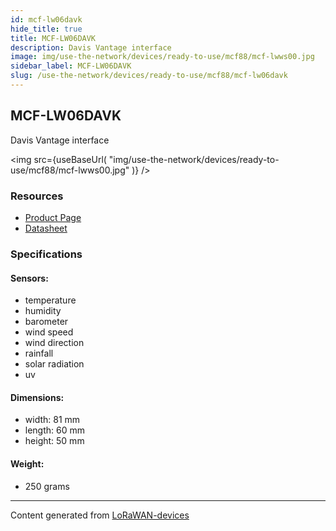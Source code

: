 ```yaml
---
id: mcf-lw06davk
hide_title: true
title: MCF-LW06DAVK
description: Davis Vantage interface
image: img/use-the-network/devices/ready-to-use/mcf88/mcf-lwws00.jpg
sidebar_label: MCF-LW06DAVK
slug: /use-the-network/devices/ready-to-use/mcf88/mcf-lw06davk
---
```



## MCF-LW06DAVK

Davis Vantage interface

<img
  src={useBaseUrl(
    "img/use-the-network/devices/ready-to-use/mcf88/mcf-lwws00.jpg"
  )}
/>

### Resources

- [Product Page](https://www.mcf88.it/prodotto/mcf-lw06davk/)
- [Datasheet](https://www.mcf88.it/wp-content/uploads/2020/07/MCF-LWWS06DAVK_DAVKP.pdf)

### Specifications

#### Sensors:

- temperature
- humidity
- barometer
- wind speed
- wind direction
- rainfall
- solar radiation
- uv

#### Dimensions:

- width: 81 mm
- length: 60 mm
- height: 50 mm

#### Weight:

- 250 grams

---

Content generated from
[LoRaWAN-devices](https://github.com/TheThingsNetwork/lorawan-devices)

